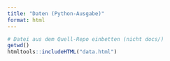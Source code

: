 ```yaml
---
title: "Daten (Python-Ausgabe)"
format: html
---
```


```r
# Datei aus dem Quell-Repo einbetten (nicht docs/) 
getwd()
htmltools::includeHTML("data.html")

```
